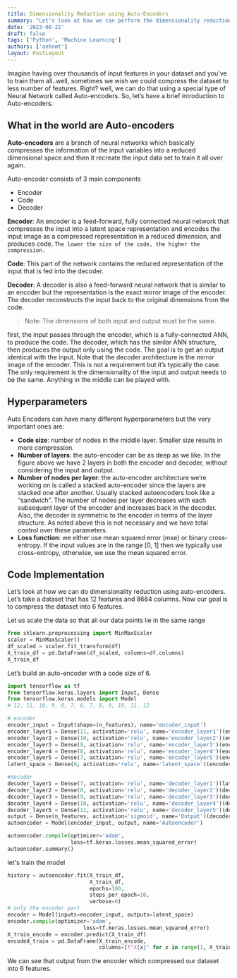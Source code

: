 ```yaml
---
title: Dimensionality Reduction using Auto-Encoders
summary: "Let's look at how we can perform the dimensionality reduction using the Auto-Encoders using Tensorflow"
date: '2023-08-22'
draft: false
tags: ['Python', 'Machine Learning']
authors: ['anhnmt']
layout: PostLayout
---
```


<TOCInline toc={props.toc} asDisclosure />

Imagine having over thousands of input features in your dataset and you’ve to train them all..well, sometimes we wish we could compress the dataset to less number of features. Right? well, we can do that using a special type of Neural Network called Auto-encoders.
So, let’s have a brief introduction to Auto-encoders.

## What in the world are Auto-encoders

**Auto-encoders** are a branch of neural networks which basically compresses the information of the input variables into a reduced dimensional space and then it recreate the input data set to train it all over again.

Auto-encoder consists of 3 main components

- Encoder
- Code
- Decoder

**Encoder**: An encoder is a feed-forward, fully connected neural network that compresses the input into a latent space representation and encodes the input image as a compressed representation in a reduced dimension, and produces code. `The lower the size of the code, the higher the compression.`

<CImage
  src="https://miro.medium.com/v2/resize:fit:1400/format:webp/1*DcsT4AtAq8dxqbDHP_Uppg.jpeg"
  caption="Auto Encoder Architecture"
/>

**Code**: This part of the network contains the reduced representation of the input that is fed into the decoder.

**Decoder**: A decoder is also a feed-forward neural network that is similar to an encoder but the representation is the exact mirror image of the encoder. The decoder reconstructs the input back to the original dimensions from the code.

> Note: The dimensions of both input and output must be the same.

first, the input passes through the encoder, which is a fully-connected ANN, to produce the code. The decoder, which has the similar ANN structure, then produces the output only using the code. The goal is to get an output identical with the input. Note that the decoder architecture is the mirror image of the encoder. This is not a requirement but it’s typically the case. The only requirement is the dimensionality of the input and output needs to be the same. Anything in the middle can be played with.

## Hyperparameters

Auto Encoders can have many different hyperparameters but the very important ones are:

- **Code size**: number of nodes in the middle layer. Smaller size results in more compression.
- **Number of layers**: the auto-encoder can be as deep as we like. In the figure above we have 2 layers in both the encoder and decoder, without considering the input and output.
- **Number of nodes per layer**: the auto-encoder architecture we’re working on is called a stacked auto-encoder since the layers are stacked one after another. Usually stacked autoencoders look like a “sandwich”. The number of nodes per layer decreases with each subsequent layer of the encoder and increases back in the decoder. Also, the decoder is symmetric to the encoder in terms of the layer structure. As noted above this is not necessary and we have total control over these parameters.
- **Loss function**: we either use mean squared error (mse) or binary cross-entropy. If the input values are in the range [0, 1] then we typically use cross-entropy, otherwise, we use the mean squared error.

## Code Implementation

Let’s look at how we can do dimensionality reduction using auto-encoders. Let’s take a dataset that has 12 features and 8664 columns. Now our goal is to compress the dataset into 6 features.

<CImage
  src="https://miro.medium.com/v2/resize:fit:1400/format:webp/1*5Lw8YLwLpAsq9wTNdSyDUA.jpeg"
  caption="Original dataset with 12 features"
/>

Let us scale the data so that all our data points lie in the same range

```py:autoencoder.py
from sklearn.preprocessing import MinMaxScaler
scaler = MinMaxScaler()
df_scaled = scaler.fit_transform(df)
X_train_df = pd.DataFrame(df_scaled, columns=df.columns)
X_train_df
```

<CImage
  src="https://miro.medium.com/v2/resize:fit:1400/format:webp/1*6whoBrbY9x-2gzxbjJhWww.jpeg"
  caption="dataset after scaling"
/>

Let’s build an auto-encoder with a code size of 6.

```py:autoencoder.py
import tensorflow as tf
from tensorflow.keras.layers import Input, Dense
from tensorflow.keras.models import Model
# 12, 11, 10, 9, 8, 7, 6, 7, 8, 9, 10, 11, 12

# encoder
encoder_input = Input(shape=(n_features), name='encoder_input')
encoder_layer1 = Dense(11, activation='relu', name='encoder_layer1')(encoder_input)
encoder_layer2 = Dense(10, activation='relu', name='encoder_layer2')(encoder_layer1)
encoder_layer3 = Dense(9, activation='relu', name='encoder_layer3')(encoder_layer2)
encoder_layer4 = Dense(8, activation='relu', name='encoder_layer4')(encoder_layer3)
encoder_layer5 = Dense(7, activation='relu', name='encoder_layer5')(encoder_layer4)
latent_space = Dense(6, activation='relu', name='latent_space')(encoder_layer5)

#decoder
decoder_layer1 = Dense(7, activation='relu', name='decoder_layer1')(latent_space)
decoder_layer2 = Dense(8, activation='relu', name='decoder_layer2')(decoder_layer1)
decoder_layer3 = Dense(9, activation='relu', name='decoder_layer3')(decoder_layer2)
decoder_layer4 = Dense(10, activation='relu', name='decoder_layer4')(decoder_layer3)
decoder_layer5 = Dense(11, activation='relu', name='decoder_layer5')(decoder_layer4)
output = Dense(n_features, activation='sigmoid', name='Output')(decoder_layer5)
autoencoder = Model(encoder_input, output, name='Autoencoder')

autoencoder.compile(optimizer='adam',
                    loss=tf.keras.losses.mean_squared_error)
autoencoder.summary()
```

let's train the model

```py:autoencoder.py
history = autoencoder.fit(X_train_df,
                          X_train_df,
                          epochs=100,
                          steps_per_epoch=10,
                          verbose=0)
# only the encoder part
encoder = Model(inputs=encoder_input, outputs=latent_space)
encoder.compile(optimizer='adam',
                        loss=tf.keras.losses.mean_squared_error)
X_train_encode = encoder.predict(X_train_df)
encoded_train = pd.DataFrame(X_train_encode,
                             columns=[f"X{x}" for x in range(1, X_train_encode.shape[1]+1)])
```

<CImage
  src="https://miro.medium.com/v2/resize:fit:1400/format:webp/1*7y62pJS6SXaorbOvOuW_ew.jpeg"
  caption="autoencoder model summary"
/>

<CImage
  src="https://miro.medium.com/v2/resize:fit:1400/format:webp/1*ADFWIJH8y935y_q4YfNtlg.jpeg"
  caption="Compressed version of the original (12 features) dataset with 6 features"
/>

We can see that output from the encoder which compressed our dataset into 6 features.

<CImage
  src="https://miro.medium.com/v2/resize:fit:1400/format:webp/1*_lKNXKfS443uMV1WfyzwGg.jpeg"
  caption="Input Vs. Reconstruction plot. The red shaded portion shows the error between Original vs
  Reconstructed data."
/>
